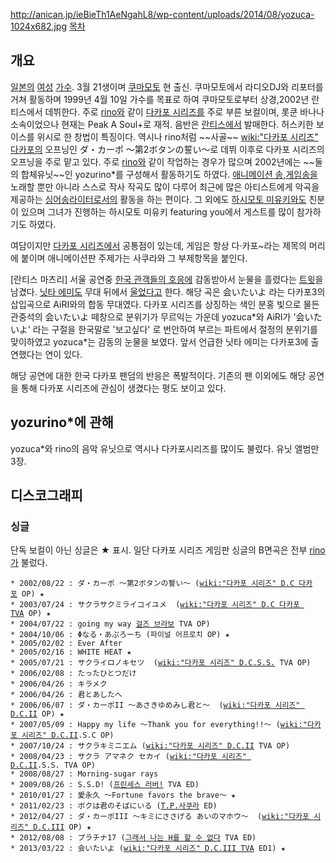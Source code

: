 http://anican.jp/ieBieTh1AeNgahL8/wp-content/uploads/2014/08/yozuca-1024x682.jpg
[[목차]]
== 개요 ==
[[일본]]의 [[여성]] [[가수]]. 3월 21생이며 [[쿠마모토]] 현 출신.
쿠마모토에서 라디오DJ와 리포터를 거쳐 활동하며 1999년 4월 10일 가수를 목표로 하여 쿠마모토로부터 상경,2002년 란티스에서 데뷔한다. 
주로 [[rino]]와 같이 [[다카포 시리즈]]를 주로 부른 보컬이며, 롯쿤 바나나 소속이었으나 현재는 Peak A Soul+로 재적. 음반은 [[란티스]]에서 발매한다. 허스키한 보이스를 위시로 한 창법이 특징이다. 역시나 rino처럼 ~~사골~~ [[wiki:"다카포 시리즈" 다카포]]의 오프닝인 ダ・カーポ 〜第2ボタンの誓い〜로 데뷔 이후로 다카포 시리즈의 오프닝을 주로 맡고 있다.
주로 [[rino]]와 같이 작업하는 경우가 많으며 2002년에는 ~~둘의 합체유닛~~인 yozurino*를 구성해서 활동하기도 하였다.
[[애니메이션 송]],[[게임송]]을 노래할 뿐만 아니라 스스로 작사 작곡도 많이 다루어 최근에 많은 아티스트에게 악곡을 제공하는 [[싱어송라이터]]로서의 활동을 하는 편이다.
그 외에도 [[하시모토 미유키]]와도 친분이 있으며 그녀가 진행하는 하시모토 미유키 featuring you에서 게스트를 많이 참가하기도 하였다.

여담이지만 [[다카포 시리즈]]에서 공통점이 있는데, 게임은 항상 다·카포~라는 제목의 머리에 붙이며 애니메이션판 주제가는 사쿠라와 그 부제항목을 붙인다.

[란티스 마츠리] 서울 공연중 [[제창/한국의 제창|한국 관객들의 호응]]에 감동받아서 눈물을 흘렸다는 [https://twitter.com/yozuca_astrsk/status/584656003444015105 트윗]을 남겼다. [[닛타 에미]]도 무대 뒤에서 [https://twitter.com/lantis15th/status/584643075592425472 울었다고] 한다. 해당 곡은 会いたいよ 라는 다카포3의 삽입곡으로 AiRI와의 합동 무대였다. 다카포 시리즈를 상징하는 색인 분홍 빛으로 물든 관중석의 会いたいよ 떼창으로 분위기가 무르익는 가운데 yozuca*와 AiRI가 '会いたいよ' 라는 구절을 한국말로 '보고싶다' 로 번안하여 부르는 파트에서 절정의 분위기를 맞이하였고 yozuca*는 감동의 눈물을 보였다. 앞서 언급한 닛타 에미는 다카포3에 출연했다는 연이 있다.

해당 공연에 대한 한국 다카포 팬덤의 반응은 폭발적이다. 기존의 팬 이외에도 해당 공연을 통해 다카포 시리즈에 관심이 생겼다는 평도 보이고 있다.
== yozurino*에 관해 ==
yozuca*와 rino의 음악 유닛으로 역시나 다카포시리즈를 많이도 불렀다. 유닛 앨범만 3장.


== 디스코그래피 ==
=== 싱글 ===
단독 보컬이 아닌 싱글은 ★ 표시. 일단 다카포 시리즈 게임판 싱글의 B면곡은 전부 [[rino]]가 불렀다.

 * 2002/08/22 : ダ・カーポ 〜第2ボタンの誓い〜 ([[wiki:"다카포 시리즈" D.C 다카포]] OP) ★
 * 2003/07/24 : サクラサクミライコイユメ  ([[wiki:"다카포 시리즈" D.C 다카포 TVA]] OP) ★
 * 2004/07/22 : going my way [[걸즈 브라보]] TVA OP)
 * 2004/10/06 : Φなる・あぷろーち (파이널 어프로치 OP) ★
 * 2005/02/02 : Ever After 
 * 2005/02/16 : WHITE HEAT ★
 * 2005/07/21 : サクライロノキセツ  ([[wiki:"다카포 시리즈" D.C.S.S.]] TVA OP)
 * 2006/02/08 : たったひとつだけ
 * 2006/04/26 : キラメク
 * 2006/04/26 : 君とあしたへ
 * 2006/06/07 : ダ・カーポII 〜あさきゆめみし君と〜  ([[wiki:"다카포 시리즈" D.C.II]] OP) ★
 * 2007/05/09 : Happy my life 〜Thank you for everything!!〜 ([[wiki:"다카포 시리즈" D.C.II]].S.C OP)
 * 2007/10/24 : サクラキミニエム ([[wiki:"다카포 시리즈" D.C.II]] TVA OP)
 * 2008/04/23 : サクラ アマネク セカイ ([[wiki:"다카포 시리즈" D.C.II]].S.S. TVA OP)
 * 2008/08/27 : Morning-sugar rays
 * 2009/08/26 : S.S.D! ([[프린세스 러버!]] TVA ED)
 * 2010/01/27 : 愛永久 〜Fortune favors the brave〜 ★
 * 2011/02/23 : ボクは君のそばにいる ([[T.P.사쿠라]] ED)
 * 2012/04/27 : ダ・カーポIII 〜キミにささげる あいのマホウ〜  ([[wiki:"다카포 시리즈" D.C.III]] OP) ★
 * 2012/08/08 : プラチナ17 ([[그래서 나는 H를 할 수 없다]] TVA ED)
 * 2013/03/22 : 会いたいよ ([[wiki:"다카포 시리즈" D.C.III TVA]] ED1) ★
